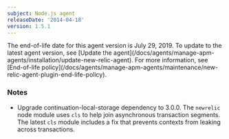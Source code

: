 ```yaml
---
subject: Node.js agent
releaseDate: '2014-04-18'
version: 1.5.1
---
```


<Callout variant="important">
  The end-of-life date for this agent version is July 29, 2019. To update to the latest agent version, see [Update the agent](/docs/agents/manage-apm-agents/installation/update-new-relic-agent). For more information, see [End-of-life policy](/docs/agents/manage-apm-agents/maintenance/new-relic-agent-plugin-end-life-policy).
</Callout>

### Notes

* Upgrade continuation-local-storage dependency to 3.0.0. The `newrelic` node module uses `cls` to help join asynchronous transaction segments. The latest `cls` module includes a fix that prevents contexts from leaking across transactions.
